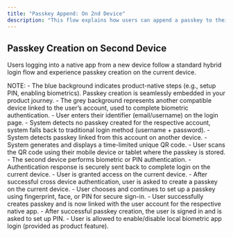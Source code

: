 ```yaml
---
title: "Passkey Append: On 2nd Device"
description: "This flow explains how users can append a passkey to their account after authenticating on a new (second) device with a password and MFA. This enables seamless, passwordless sign-in on future logins, strengthening security and improving the user experience."
---
```



## Passkey Creation on Second Device

Users logging into a native app from a new device follow a standard hybrid login flow and experience passkey creation on the current device.

<Tabs>
<Tab title="iOS">
    <ToolingFrame 
        imageURL="/images/authentication-flow/native-app/append-on-second-device-ios-native.png"
        caption="Native: iOS passkey append on new device"
        imageName="append-on-second-device-ios-native.png"
    />
</Tab>

  <Tab title="Android">
    <ToolingFrame 
        imageURL="/images/authentication-flow/native-app/append-on-second-device-android-native.png"
        caption="Native: Android passkey append on new device"
        imageName="append-on-second-device-android-native.png"
    />
  </Tab>
</Tabs>

<Info>
    NOTE: 
    - The blue background indicates product-native steps (e.g., setup PIN, enabling biometrics). Passkey creation is seamlessly
    embedded in your product journey. 
    - The grey background represents another compatible device linked to the
    user’s account, used to complete biometric authentication.
</Info>
<Steps>
    <Step title="Login when user has no passkeys on current device">
        - User enters their identifier (email/username) on the login page.
    </Step>
    <Step title="Fallback to traditional login method">
        - System detects no passkey created for the respective account, system falls back to traditional login method (username + password).
    </Step>
    <Step title="Passkey detection on another device">
        - System detects passkey linked from this account on another device.
    </Step>
    <Step title="System displays QR code">
        - System generates and displays a time-limited unique QR code.
    </Step>
    <Step title="User scans QR and authenticates">
        - User scans the QR code using their mobile device or tablet where the passkey is stored.
        - The second device performs biometric or PIN authentication.
    </Step>
    <Step title="Login completes on current device & passkey append initiates">
        - Authentication response is securely sent back to complete login on the current device.
        - User is granted access on the current device.
        - After successful cross device authentication, user is asked to create a passkey on the current device.
    </Step>
    <Step title="OS-native biometric modal appears">
        - User chooses and continues to set up a passkey using fingerprint, face, or PIN for secure sign-in.
    </Step>
    <Step title="Passkey creation successful">
        - User successfully creates passkey and is now linked with the user account for the respective native app.
    </Step>
    <Step title="App PIN setup">
        - After successful passkey creation, the user is signed in and is asked
        to set up PIN.
    </Step>
    <Step title="Enable local biometric for app login">
        - User is allowed to enable/disable local biometric app login (provided
        as product feature).
    </Step>

</Steps>
